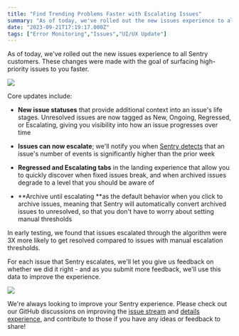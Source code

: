 ```yaml
---
title: "Find Trending Problems Faster with Escalating Issues"
summary: "As of today, we've rolled out the new issues experience to all Sentry customers. These changes were made with the goal of surfacing high-priority issues to..."
date: "2023-09-21T17:19:17.000Z"
tags: ["Error Monitoring","Issues","UI/UX Update"]
---
```


  As of today, we've rolled out the new issues experience to all Sentry customers. These changes were made with the goal of surfacing high-priority issues to you faster.

![](/changelog/find-trending-problems-faster-with-escalating-issues-1.jpg)

Core updates include:

* **New issue statuses** that provide additional context into an issue's life stages. Unresolved issues are now tagged as New, Ongoing, Regressed, or Escalating, giving you visibility into how an issue progresses over time

* **Issues can now escalate**; we'll notify you when [Sentry detects](https://docs.sentry.io/product/issues/states-triage/escalating-issues/) that an issue's number of events is significantly higher than the prior week

* **Regressed and Escalating tabs** in the landing experience that allow you to quickly discover when fixed issues break, and when archived issues degrade to a level that you should be aware of

* **Archive until escalating **as the default behavior when you click to archive issues, meaning that Sentry will automatically convert archived issues to unresolved, so that you don't have to worry about setting manual thresholds

In early testing, we found that issues escalated through the algorithm were 3X more likely to get resolved compared to issues with manual escalation thresholds.

For each issue that Sentry escalates, we'll let you give us feedback on whether we did it right - and as you submit more feedback, we'll use this data to improve the experience.

![](/changelog/find-trending-problems-faster-with-escalating-issues-2.jpg)

We're always looking to improve your Sentry experience. Please check out our GitHub discussions on improving the [issue stream](https://github.com/getsentry/sentry/discussions/52480) and [details experience](https://github.com/getsentry/sentry/discussions/43531), and contribute to those if you have any ideas or feedback to share!
